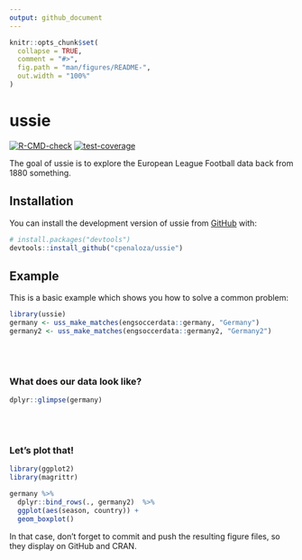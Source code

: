 ```yaml
---
output: github_document
---
```


<!-- README.md is generated from README.Rmd. Please edit that file -->

```r
knitr::opts_chunk$set(
  collapse = TRUE,
  comment = "#>",
  fig.path = "man/figures/README-",
  out.width = "100%"
)
```

# ussie

<!-- badges: start -->
[![R-CMD-check](https://github.com/cpenaloza/ussie/actions/workflows/R-CMD-check.yaml/badge.svg)](https://github.com/cpenaloza/ussie/actions/workflows/R-CMD-check.yaml)
[![test-coverage](https://github.com/cpenaloza/ussie/actions/workflows/test-coverage.yaml/badge.svg)](https://github.com/cpenaloza/ussie/actions/workflows/test-coverage.yaml)
<!-- badges: end -->

The goal of ussie is to explore the European League Football data back from 1880 something. 

## Installation

You can install the development version of ussie from [GitHub](https://github.com/) with:

``` r
# install.packages("devtools")
devtools::install_github("cpenaloza/ussie")
```

## Example

This is a basic example which shows you how to solve a common problem:

```r
library(ussie)
germany <- uss_make_matches(engsoccerdata::germany, "Germany")
germany2 <- uss_make_matches(engsoccerdata::germany2, "Germany2")

```

\
\

### What does our data look like?
```r
dplyr::glimpse(germany)
```

\
\

### Let's plot that!
```r

library(ggplot2)
library(magrittr)

germany %>% 
  dplyr::bind_rows(., germany2)  %>% 
  ggplot(aes(season, country)) +
  geom_boxplot()

```

In that case, don't forget to commit and push the resulting figure files, so they display on GitHub and CRAN.
